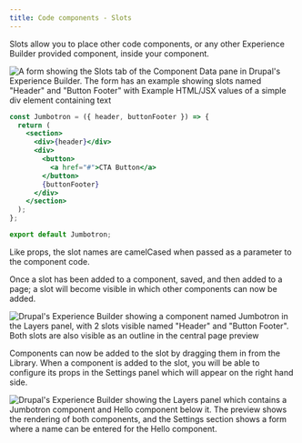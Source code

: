 ```yaml
---
title: Code components - Slots
---
```


Slots allow you to place other code components, or any other Experience Builder
provided component, inside your component.

![A form showing the Slots tab of the Component Data pane in Drupal's Experience
Builder. The form has an example showing slots named "Header" and "Button
Footer" with Example HTML/JSX values of a simple div element containing text](../../../assets/images/slots-1.webp)

```jsx
const Jumbotron = ({ header, buttonFooter }) => {
  return (
    <section>
      <div>{header}</div>
      <div>
        <button>
          <a href="#">CTA Button</a>
        </button>
        {buttonFooter}
      </div>
    </section>
  );
};

export default Jumbotron;
```

Like props, the slot names are camelCased when passed as a parameter to the
component code.

Once a slot has been added to a component, saved, and then added to a page; a
slot will become visible in which other components can now be added.

![Drupal's Experience Builder showing a component named Jumbotron in the Layers
panel, with 2 slots visible named "Header" and "Button Footer". Both slots are
also visible as an outline in the central page preview](../../../assets/images/slots-2.webp)

Components can now be added to the slot by dragging them in from the Library.
When a component is added to the slot, you will be able to configure its props
in the Settings panel which will appear on the right hand side.

![Drupal's Experience Builder showing the Layers panel which contains a
Jumbotron component and Hello component below it. The preview shows the
rendering of both components, and the Settings section shows a form where a name
can be entered for the Hello component.](../../../assets/images/slots-3.webp)
